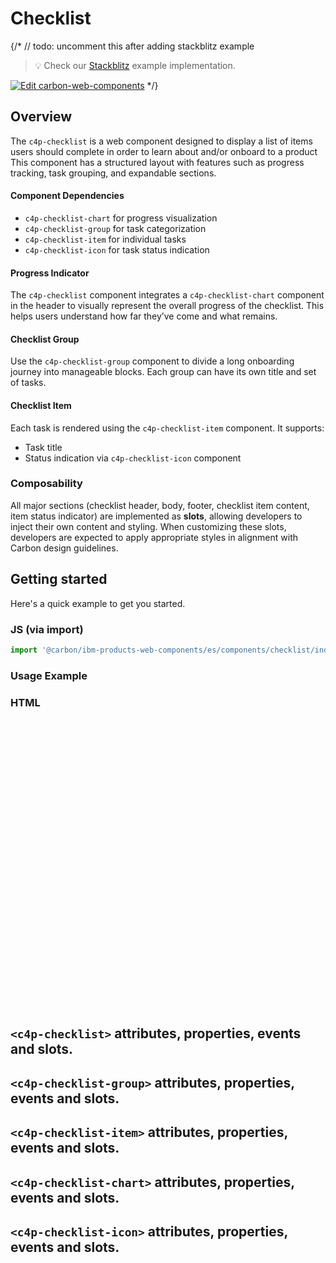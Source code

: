 
<Meta of={ChecklistStories} />

# Checklist

{/* 
// todo:  uncomment this after adding stackblitz example
> 💡 Check our
> [Stackblitz](https://stackblitz.com/github/carbon-design-system/ibm-products/tree/main/packages/ibm-products-web-components/examples/checklist)
> example implementation.

[![Edit carbon-web-components](https://developer.stackblitz.com/img/open_in_stackblitz.svg)](https://stackblitz.com/github/carbon-design-system/ibm-products/tree/main/packages/ibm-products-web-components/examples/checklist) */}


## Overview

The `c4p-checklist` is a web component designed to display a list of items users should complete in order to learn about and/or onboard to a product This component has a structured layout with features such as progress tracking, task grouping, and expandable sections.

#### Component Dependencies

- `c4p-checklist-chart` for progress visualization
- `c4p-checklist-group` for task categorization
- `c4p-checklist-item` for individual tasks
- `c4p-checklist-icon` for task status indication

#### Progress Indicator

The `c4p-checklist` component integrates a `c4p-checklist-chart` component in the header to visually represent the overall progress of the checklist. This helps users understand how far they’ve come and what remains.

#### Checklist Group

Use the `c4p-checklist-group` component to divide a long onboarding journey into manageable blocks. Each group can have its own title and set of tasks.

#### Checklist Item

Each task is rendered using the `c4p-checklist-item` component. It supports:

- Task title 
- Status indication via `c4p-checklist-icon` component

### Composability

All major sections (checklist header, body, footer, checklist item content, item status indicator) are implemented as **slots**, allowing developers to inject their own content and styling. When customizing these slots, developers are expected to apply appropriate styles in alignment with Carbon design guidelines.


## Getting started

Here's a quick example to get you started.

### JS (via import)

```javascript
import '@carbon/ibm-products-web-components/es/components/checklist/index.js';
```
### Usage Example

<Canvas className="page-header--docs-demo" of={ChecklistStories.Default} />

### HTML

```html
<c4p-checklist
  title=${title}
  chartLabel=${chartLabel}
  chartValue=${chartValue}
  toggleLabel=${toggleLabel}
  toggleLabelAlign=${toggleLabelAlign}
  toggleAriaLabel=${toggleAriaLabel}
  open
  viewAllLabel=${viewAllLabel}
  @c4p-checklist-view-all=${action(`Clicked View All`)}
  @c4p-checklist-toggle=${action(`Clicked Toggle`)}
  >
  <c4p-checklist-group title=${groupTitle}>
    <c4p-checklist-item
    label="Task name"
    status="completed"
    ></c4p-checklist-item>
    <c4p-checklist-item
    label="Task name"
    status="in progress"
    @c4p-checklist-item-clicked=${action(`Clicked Checklist Item`)}
    ?clickable=${true}
    ></c4p-checklist-item>
    <c4p-checklist-item
    label="Task name"
    status="not started"
    @c4p-checklist-item-clicked=${action(`Clicked Checklist Item`)}
    ?clickable=${true}
    ></c4p-checklist-item>
  </c4p-checklist-group>
</c4p-checklist>
```

## `<c4p-checklist>` attributes, properties, events and slots.

<ArgTypes of="c4p-checklist" />

## `<c4p-checklist-group>` attributes, properties, events and slots.

<ArgTypes of="c4p-checklist-group" />

## `<c4p-checklist-item>` attributes, properties, events and slots.

<ArgTypes of="c4p-checklist-item" />

## `<c4p-checklist-chart>` attributes, properties, events and slots.

<ArgTypes of="c4p-checklist-chart" />

## `<c4p-checklist-icon>` attributes, properties, events and slots.

<ArgTypes of="c4p-checklist-icon" />
